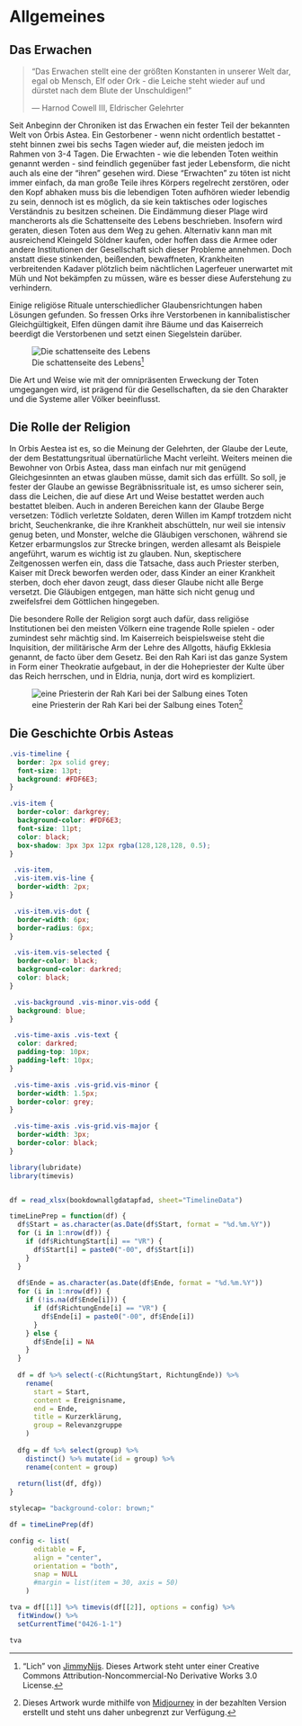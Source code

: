 # Allgemeines {#Allgemeines}

## Das Erwachen

> "Das Erwachen stellt eine der größten Konstanten in unserer Welt dar, egal ob Mensch, Elf oder Ork - die Leiche steht wieder auf und dürstet nach dem Blute der Unschuldigen!"
>
> --- Harnod Cowell III, Eldrischer Gelehrter

Seit Anbeginn der Chroniken ist das Erwachen ein fester Teil der bekannten Welt von Orbis Astea. Ein Gestorbener - wenn nicht ordentlich bestattet - steht binnen zwei bis sechs Tagen wieder auf, die meisten jedoch im Rahmen von 3-4 Tagen. Die Erwachten - wie die lebenden Toten weithin genannt werden - sind feindlich gegenüber fast jeder Lebensform, die nicht auch als eine der "ihren" gesehen wird. Diese "Erwachten" zu töten ist nicht immer einfach, da man große Teile ihres Körpers regelrecht zerstören, oder den Kopf abhaken muss bis die lebendigen Toten aufhören wieder lebendig zu sein, dennoch ist es möglich, da sie kein taktisches oder logisches Verständnis zu besitzen scheinen. Die Eindämmung dieser Plage wird mancherorts als die Schattenseite des Lebens beschrieben. Insofern wird geraten, diesen Toten aus dem Weg zu gehen. Alternativ kann man mit ausreichend Kleingeld Söldner kaufen, oder hoffen dass die Armee oder andere Institutionen der Gesellschaft sich dieser Probleme annehmen. Doch anstatt diese stinkenden, beißenden, bewaffneten, Krankheiten verbreitenden Kadaver plötzlich beim nächtlichen Lagerfeuer unerwartet mit Müh und Not bekämpfen zu müssen, wäre es besser diese Auferstehung zu verhindern.

Einige religiöse Rituale unterschiedlicher Glaubensrichtungen haben Lösungen gefunden. So fressen Orks ihre Verstorbenen in kannibalistischer Gleichgültigkeit, Elfen düngen damit ihre Bäume und das Kaiserreich beerdigt die Verstorbenen und setzt einen Siegelstein darüber.

![Die schattenseite des Lebens[^001allgemeines-1]](Pictures%5CFlavor%5CErwachte%5Cby_jimmynijs_Erwachter1.jpg)

[^001allgemeines-1]: "Lich" von [JimmyNijs](https://www.deviantart.com/jimmynijs/art/Lich-634417921). Dieses Artwork steht unter einer Creative Commons Attribution-Noncommercial-No Derivative Works 3.0 License.

[^001allgemeines-2]: "Lich" von [JimmyNijs](https://www.deviantart.com/jimmynijs/art/Lich-634417921). Dieses Artwork steht unter einer Creative Commons Attribution-Noncommercial-No Derivative Works 3.0 License.

Die Art und Weise wie mit der omnipräsenten Erweckung der Toten umgegangen wird, ist prägend für die Gesellschaften, da sie den Charakter und die Systeme aller Völker beeinflusst.

## Die Rolle der Religion

In Orbis Aestea ist es, so die Meinung der Gelehrten, der Glaube der Leute, der dem Bestattungsritual übernatürliche Macht verleiht. Weiters meinen die Bewohner von Orbis Astea, dass man einfach nur mit genügend Gleichgesinnten an etwas glauben müsse, damit sich das erfüllt. So soll, je fester der Glaube an gewisse Begräbnissrituale ist, es umso sicherer sein, dass die Leichen, die auf diese Art und Weise bestattet werden auch bestattet bleiben. Auch in anderen Bereichen kann der Glaube Berge versetzen: Tödlich verletzte Soldaten, deren Willen im Kampf trotzdem nicht bricht, Seuchenkranke, die ihre Krankheit abschütteln, nur weil sie intensiv genug beten, und Monster, welche die Gläubigen verschonen, während sie Ketzer erbarmungslos zur Strecke bringen, werden allesamt als Beispiele angeführt, warum es wichtig ist zu glauben. Nun, skeptischere Zeitgenossen werfen ein, dass die Tatsache, dass auch Priester sterben, Kaiser mit Dreck beworfen werden oder, dass Kinder an einer Krankheit sterben, doch eher davon zeugt, dass dieser Glaube nicht alle Berge versetzt. Die Gläubigen entgegen, man hätte sich nicht genug und zweifelsfrei dem Göttlichen hingegeben.

Die besondere Rolle der Religion sorgt auch dafür, dass religiöse Institutionen bei den meisten Völkern eine tragende Rolle spielen - oder zumindest sehr mächtig sind. Im Kaiserreich beispielsweise steht die Inquisition, der militärische Arm der Lehre des Allgotts, häufig Ekklesia genannt, de facto über dem Gesetz. Bei den Rah Kari ist das ganze System in Form einer Theokratie aufgebaut, in der die Hohepriester der Kulte über das Reich herrschen, und in Eldria, nunja, dort wird es kompliziert.

![eine Priesterin der Rah Kari bei der Salbung eines Toten[^001allgemeines-3]](Pictures%5CFlavor%5CAllgemeines%5CEgyptianPriestess_Midjourney.png)

[^001allgemeines-3]: Dieses Artwork wurde mithilfe von [Midjourney](https://midjourney.com/home/?callbackUrl=%2Fapp%2F) in der bezahlten Version erstellt und steht uns daher unbegrenzt zur Verfügung.

[^001allgemeines-4]: Dieses Artwork wurde mithilfe von [Midjourney](https://midjourney.com/home/?callbackUrl=%2Fapp%2F) in der bezahlten Version erstellt und steht uns daher unbegrenzt zur Verfügung.

## Die Geschichte Orbis Asteas

```css


.vis-timeline {
  border: 2px solid grey;
  font-size: 13pt;
  background: #FDF6E3;
}

.vis-item {
  border-color: darkgrey;
  background-color: #FDF6E3;
  font-size: 11pt;
  color: black;
  box-shadow: 3px 3px 12px rgba(128,128,128, 0.5);
}

 .vis-item,
 .vis-item.vis-line {
  border-width: 2px;
}

 .vis-item.vis-dot {
  border-width: 6px;
  border-radius: 6px;
}

 .vis-item.vis-selected {
  border-color: black;
  background-color: darkred;
  color: black;
}

 .vis-background .vis-minor.vis-odd {
  background: blue;
}

 .vis-time-axis .vis-text {
  color: darkred;
  padding-top: 10px;
  padding-left: 10px;
}

 .vis-time-axis .vis-grid.vis-minor {
  border-width: 1.5px;
  border-color: grey;
}

 .vis-time-axis .vis-grid.vis-major {
  border-width: 3px;
  border-color: black;
}
```

```r
library(lubridate)
library(timevis)


df = read_xlsx(bookdownallgdatapfad, sheet="TimelineData")

timeLinePrep = function(df) {
  df$Start = as.character(as.Date(df$Start, format = "%d.%m.%Y"))
  for (i in 1:nrow(df)) {
    if (df$RichtungStart[i] == "VR") {
      df$Start[i] = paste0("-00", df$Start[i])
    }
  }
  
  df$Ende = as.character(as.Date(df$Ende, format = "%d.%m.%Y"))
  for (i in 1:nrow(df)) {
    if (!is.na(df$Ende[i])) {
      if (df$RichtungEnde[i] == "VR") {
        df$Ende[i] = paste0("-00", df$Ende[i])
      }
    } else {
      df$Ende[i] = NA
    }
  }
  
  df = df %>% select(-c(RichtungStart, RichtungEnde)) %>%
    rename(
      start = Start,
      content = Ereignisname,
      end = Ende,
      title = Kurzerklärung,
      group = Relevanzgruppe
    ) 
  
  dfg = df %>% select(group) %>%
    distinct() %>% mutate(id = group) %>%
    rename(content = group)
  
  return(list(df, dfg))
}

stylecap= "background-color: brown;"

df = timeLinePrep(df)

config <- list(
      editable = F,
      align = "center",
      orientation = "both",
      snap = NULL
      #margin = list(item = 30, axis = 50)
    )

tva = df[[1]] %>% timevis(df[[2]], options = config) %>%
  fitWindow() %>%
  setCurrentTime("0426-1-1")
```

```r
tva
```
